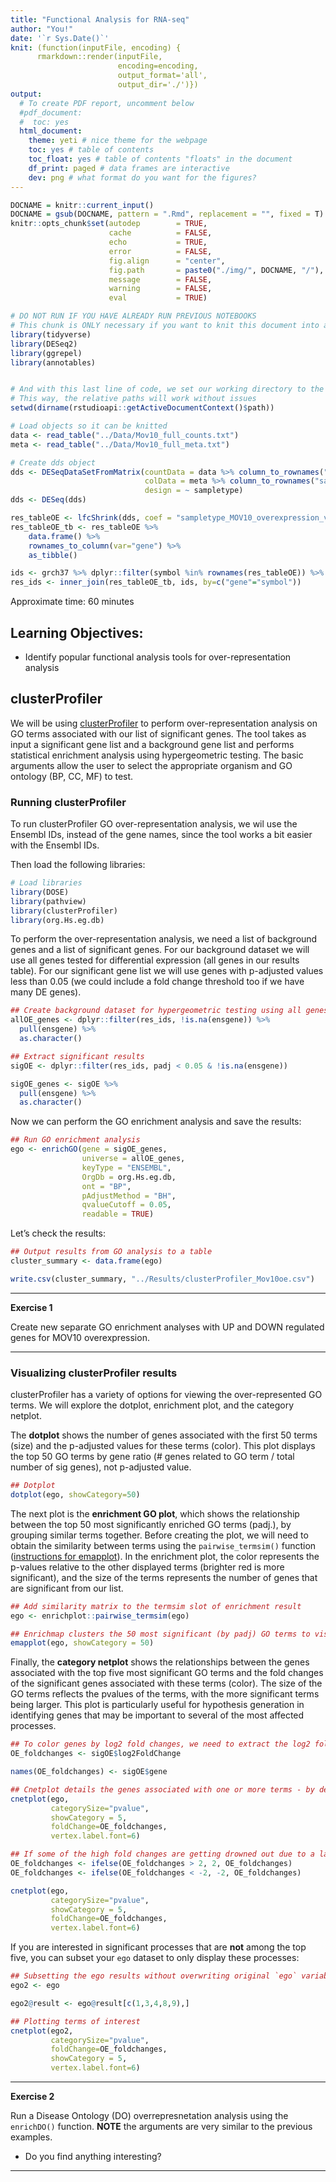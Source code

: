 ```yaml
---
title: "Functional Analysis for RNA-seq"
author: "You!"
date: '`r Sys.Date()`'
knit: (function(inputFile, encoding) { 
      rmarkdown::render(inputFile,
                        encoding=encoding,
                        output_format='all',
                        output_dir='./')})
output:
  # To create PDF report, uncomment below
  #pdf_document:
  #  toc: yes  
  html_document:
    theme: yeti # nice theme for the webpage
    toc: yes # table of contents
    toc_float: yes # table of contents "floats" in the document
    df_print: paged # data frames are interactive
    dev: png # what format do you want for the figures?
---
```


```r
DOCNAME = knitr::current_input()
DOCNAME = gsub(DOCNAME, pattern = ".Rmd", replacement = "", fixed = T)
knitr::opts_chunk$set(autodep        = TRUE,
                      cache          = FALSE,
                      echo           = TRUE,
                      error          = FALSE,
                      fig.align      = "center",
                      fig.path       = paste0("./img/", DOCNAME, "/"), #images will be put in this folder, under the notebook name
                      message        = FALSE,
                      warning        = FALSE,
                      eval           = TRUE)
```

```r
# DO NOT RUN IF YOU HAVE ALREADY RUN PREVIOUS NOTEBOOKS
# This chunk is ONLY necessary if you want to knit this document into a pdf!!
library(tidyverse)
library(DESeq2)
library(ggrepel)
library(annotables)


# And with this last line of code, we set our working directory to the folder with this notebook.
# This way, the relative paths will work without issues
setwd(dirname(rstudioapi::getActiveDocumentContext()$path))

# Load objects so it can be knitted
data <- read_table("../Data/Mov10_full_counts.txt") 
meta <- read_table("../Data/Mov10_full_meta.txt")

# Create dds object
dds <- DESeqDataSetFromMatrix(countData = data %>% column_to_rownames("GeneSymbol"), 
                              colData = meta %>% column_to_rownames("samplename"), 
                              design = ~ sampletype)
dds <- DESeq(dds)

res_tableOE <- lfcShrink(dds, coef = "sampletype_MOV10_overexpression_vs_control")
res_tableOE_tb <- res_tableOE %>%
    data.frame() %>%
    rownames_to_column(var="gene") %>% 
    as_tibble()

ids <- grch37 %>% dplyr::filter(symbol %in% rownames(res_tableOE)) %>% dplyr::filter(!duplicated(symbol))
res_ids <- inner_join(res_tableOE_tb, ids, by=c("gene"="symbol"))
```

Approximate time: 60 minutes

## Learning Objectives:

*  Identify popular functional analysis tools for over-representation analysis

## clusterProfiler

We will be using [clusterProfiler](http://bioconductor.org/packages/release/bioc/html/clusterProfiler.html) to perform over-representation analysis on GO terms associated with our list of significant genes. The tool takes as input a significant gene list and a background gene list and performs statistical enrichment analysis using hypergeometric testing. The basic arguments allow the user to select the appropriate organism and GO ontology (BP, CC, MF) to test. 

### Running clusterProfiler

To run clusterProfiler GO over-representation analysis, we wil use the Ensembl IDs, instead of the gene names, since the tool works a bit easier with the Ensembl IDs. 

Then load the following libraries:

```r
# Load libraries
library(DOSE)
library(pathview)
library(clusterProfiler)
library(org.Hs.eg.db)
```

To perform the over-representation analysis, we need a list of background genes and a list of significant genes. For our background dataset we will use all genes tested for differential expression (all genes in our results table). For our significant gene list we will use genes with p-adjusted values less than 0.05 (we could include a fold change threshold too if we have many DE genes).

```r
## Create background dataset for hypergeometric testing using all genes tested for significance in the results
allOE_genes <- dplyr::filter(res_ids, !is.na(ensgene)) %>% 
  pull(ensgene) %>% 
  as.character()

## Extract significant results
sigOE <- dplyr::filter(res_ids, padj < 0.05 & !is.na(ensgene))

sigOE_genes <- sigOE %>% 
  pull(ensgene) %>% 
  as.character()
```

Now we can perform the GO enrichment analysis and save the results:

```r
## Run GO enrichment analysis 
ego <- enrichGO(gene = sigOE_genes, 
                universe = allOE_genes,
                keyType = "ENSEMBL",
                OrgDb = org.Hs.eg.db, 
                ont = "BP", 
                pAdjustMethod = "BH", 
                qvalueCutoff = 0.05, 
                readable = TRUE)
```

Let's check the results:

```r
## Output results from GO analysis to a table
cluster_summary <- data.frame(ego)

write.csv(cluster_summary, "../Results/clusterProfiler_Mov10oe.csv")
```

***
**Exercise 1**

Create new separate GO enrichment analyses with UP and DOWN regulated genes for MOV10 overexpression.

***

### Visualizing clusterProfiler results
clusterProfiler has a variety of options for viewing the over-represented GO terms. We will explore the dotplot, enrichment plot, and the category netplot.

The **dotplot** shows the number of genes associated with the first 50 terms (size) and the p-adjusted values for these terms (color). This plot displays the top 50 GO terms by gene ratio (# genes related to GO term / total number of sig genes), not p-adjusted value.

```r
## Dotplot 
dotplot(ego, showCategory=50)
```

The next plot is the **enrichment GO plot**, which shows the relationship between the top 50 most significantly enriched GO terms (padj.), by grouping similar terms together. Before creating the plot, we will need to obtain the similarity between terms using the `pairwise_termsim()` function ([instructions for emapplot](https://rdrr.io/github/GuangchuangYu/enrichplot/man/emapplot.html)). In the enrichment plot, the color represents the p-values relative to the other displayed terms (brighter red is more significant), and the size of the terms represents the number of genes that are significant from our list.

```r
## Add similarity matrix to the termsim slot of enrichment result
ego <- enrichplot::pairwise_termsim(ego)
```

```r
## Enrichmap clusters the 50 most significant (by padj) GO terms to visualize relationships between terms
emapplot(ego, showCategory = 50)
```

Finally, the **category netplot** shows the relationships between the genes associated with the top five most significant GO terms and the fold changes of the significant genes associated with these terms (color). The size of the GO terms reflects the pvalues of the terms, with the more significant terms being larger. This plot is particularly useful for hypothesis generation in identifying genes that may be important to several of the most affected processes. 

```r
## To color genes by log2 fold changes, we need to extract the log2 fold changes from our results table creating a named vector
OE_foldchanges <- sigOE$log2FoldChange

names(OE_foldchanges) <- sigOE$gene
```


```r
## Cnetplot details the genes associated with one or more terms - by default gives the top 5 significant terms (by padj)
cnetplot(ego, 
         categorySize="pvalue", 
         showCategory = 5, 
         foldChange=OE_foldchanges, 
         vertex.label.font=6)
```


```r
## If some of the high fold changes are getting drowned out due to a large range, you could set a maximum fold change value
OE_foldchanges <- ifelse(OE_foldchanges > 2, 2, OE_foldchanges)
OE_foldchanges <- ifelse(OE_foldchanges < -2, -2, OE_foldchanges)
```

```r
cnetplot(ego, 
         categorySize="pvalue", 
         showCategory = 5, 
         foldChange=OE_foldchanges, 
         vertex.label.font=6)
```

If you are interested in significant processes that are **not** among the top five, you can subset your `ego` dataset to only display these processes:

```r
## Subsetting the ego results without overwriting original `ego` variable
ego2 <- ego

ego2@result <- ego@result[c(1,3,4,8,9),]

## Plotting terms of interest
cnetplot(ego2, 
         categorySize="pvalue", 
         foldChange=OE_foldchanges, 
         showCategory = 5, 
         vertex.label.font=6)
```

***

**Exercise 2**

Run a Disease Ontology (DO) overrepresnetation analysis using the `enrichDO()` function. **NOTE** the arguments are very similar to the previous examples. 

- Do you find anything interesting?

***